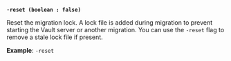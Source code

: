 <a id="operator-flag-reset" />

**`-reset (boolean : false)`**

Reset the migration lock. A lock file is added during migration to prevent
starting the Vault server or another migration. You can use the `-reset` flag
to remove a stale lock file if present.

**Example**: `-reset`
